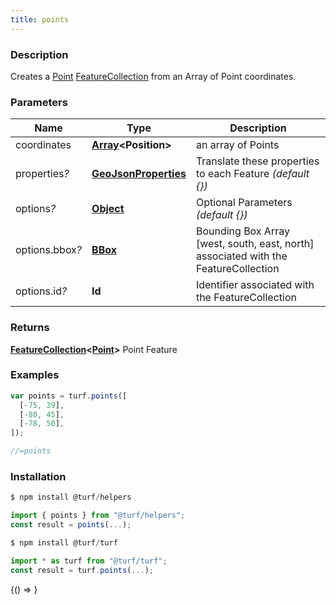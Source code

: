 ```yaml
---
title: points
---
```



### Description

Creates a [Point](https://tools.ietf.org/html/rfc7946#section-3.1.2) [FeatureCollection](https://tools.ietf.org/html/rfc7946#section-3.3) from an Array of Point coordinates.

### Parameters

| Name                 | Type                                                                                                          | Description                                                                         |
| -------------------- | ------------------------------------------------------------------------------------------------------------- | ----------------------------------------------------------------------------------- |
| coordinates          | **[Array](https://developer.mozilla.org/docs/Web/JavaScript/Reference/Global_Objects/Array)&lt;Position&gt;** | an array of Points                                                                  |
| properties<i>?</i>   | **[GeoJsonProperties](https://tools.ietf.org/html/rfc7946#section-3.2)**                                      | Translate these properties to each Feature _(default &#123;&#125;)_                 |
| options<i>?</i>      | **[Object](https://developer.mozilla.org/docs/Web/JavaScript/Reference/Global_Objects/Object)**               | Optional Parameters _(default &#123;&#125;)_                                        |
| options.bbox<i>?</i> | **[BBox](https://tools.ietf.org/html/rfc7946#section-5)**                                                     | Bounding Box Array [west, south, east, north] associated with the FeatureCollection |
| options.id<i>?</i>   | **Id**                                                                                                        | Identifier associated with the FeatureCollection                                    |

### Returns

**[FeatureCollection](https://tools.ietf.org/html/rfc7946#section-3.3)&lt;[Point](https://tools.ietf.org/html/rfc7946#section-3.1.2)&gt;** Point Feature

### Examples

```javascript
var points = turf.points([
  [-75, 39],
  [-80, 45],
  [-78, 50],
]);

//=points
```

### Installation

```javascript
$ npm install @turf/helpers

import { points } from "@turf/helpers";
const result = points(...);
```

```javascript
$ npm install @turf/turf

import * as turf from "@turf/turf";
const result = turf.points(...);
```

<!-- Expose turf as global var for experimenting in the browser console -->

<BrowserOnly>{() => <WindowTurfGlobal turf={turf} />}</BrowserOnly>
